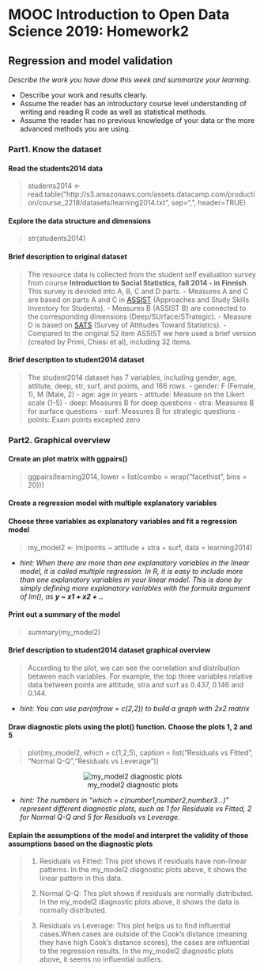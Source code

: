# MOOC Introduction to Open Data Science 2019: Homework2
## Regression and model validation

*Describe the work you have done this week and summarize your learning.*

- Describe your work and results clearly. 
- Assume the reader has an introductory course level understanding of writing and reading R code as well as statistical methods.
- Assume the reader has no previous knowledge of your data or the more advanced methods you are using.


### Part1. Know the dataset
#### Read the students2014 data
> students2014 <- read.table("http://s3.amazonaws.com/assets.datacamp.com/production/course_2218/datasets/learning2014.txt", sep=",", header=TRUE)

#### Explore the data structure and dimensions
> str(students2014)

#### Brief description to original dataset

> 
The resource data is collected from the student self evaluation survey from course **Introduction to Social Statistics, fall 2014 - in Finnish**. This survey is devided into A, B, C and D parts.
- Measures A and C are based on parts A and C in [ASSIST](http://www.etl.tla.ed.ac.uk/publications.html#measurement)
(Approaches and Study Skills Inventory for Students).
- Measures B (ASSIST B) are connected to the corresponding dimensions (Deep/SUrface/STrategic).
- Measure D is based on [SATS](http://www.evaluationandstatistics.com/) (Survey of Attitudes Toward Statistics).
- Compared to the original 52 item ASSIST we here used a brief version (created by Primi, Chiesi et al), including 32 items.

#### Brief description to student2014 dataset
> 
The student2014 dataset has 7 variables, including gender, age, attitute, deep, str, surf, and points, and 166 rows.
- gender: F (Female, 1), M (Male, 2)
- age: age in years
- attitude: Measure on the Likert scale (1-5)
- deep: Measures B for deep questions
- stra: Measures B for surface questions
- surf: Measures B for strategic questions
- points: Exam points excepted zero


### Part2. Graphical overview

#### Create an plot matrix with ggpairs()
> ggpairs(learning2014, lower = list(combo = wrap("facethist", bins = 20)))

#### Create a regression model with multiple explanatory variables
#### Choose three variables as explanatory variables and fit a regression model 
> my_model2 <- lm(points ~ attitude + stra + surf, data = learning2014)

- *hint: When there are more than one explanatory variables in the linear model, it is called multiple regression. In R, it is easy to include more than one explanatory variables in your linear model. This is done by simply defining more explanatory variables with the formula argument of lm(), as **y ~ x1 + x2 + ..** *

#### Print out a summary of the model
> summary(my_model2)

#### Brief description to student2014 dataset graphical overview
> According to the plot, we can see the correlation and distribution between each variables. For example, the top three variables relative data between points are attitude, stra and surf as 0.437, 0.146 and 0.144.

- *hint: You can use par(mfrow = c(2,2)) to build a graph with 2x2 matrix*

#### Draw diagnostic plots using the plot() function. Choose the plots 1, 2 and 5
>plot(my_model2, which = c(1,2,5), caption = list("Residuals vs Fitted", "Normal Q-Q","Residuals vs Leverage"))

<center>

![my_model2 diagnostic plots](data/diagnostic_plots.png)

</center>


- *hint: The numbers in "which = c(number1,number2,number3...)" represent different diagnostic plots, such as 1 for Residuals vs Fitted, 2 for Normal Q-Q and 5 for Residuals vs Leverage.*


#### Explain the assumptions of the model and interpret the validity of those assumptions based on the diagnostic plots
> 1. Residuals vs Fitted: This plot shows if residuals have non-linear patterns. In the my_model2 diagnostic plots above, it shows the linear pattern in this data.

> 2. Normal Q-Q: This plot shows if residuals are normally distributed. In the my_model2 diagnostic plots above, it shows the data is normally distributed.

> 3. Residuals vs Leverage: This plot helps us to find influential cases.When cases are outside of the Cook’s distance (meaning they have high Cook’s distance scores), the cases are influential to the regression results. In the my_model2 diagnostic plots above, it seems no influential outliers.





